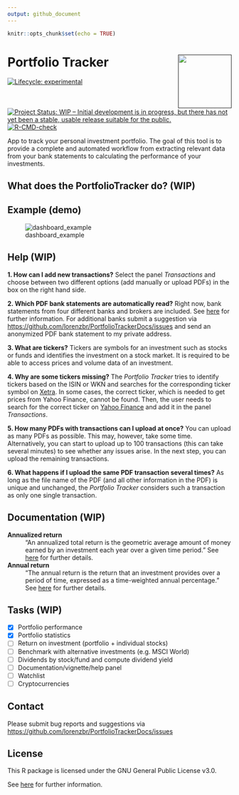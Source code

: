```yaml
---
output: github_document
---
```


```r
knitr::opts_chunk$set(echo = TRUE)
```


# Portfolio Tracker <a href=''><img src='inst/app/www/hex-PT.png' align="right" height="120" /></a>

<!-- badges: start -->
[![Lifecycle: experimental](https://img.shields.io/badge/lifecycle-experimental-orange.svg)](https://lifecycle.r-lib.org/articles/stages.html#experimental)
[![Project Status: WIP – Initial development is in progress, but there has not yet been a stable, usable release suitable for the public.](https://www.repostatus.org/badges/latest/wip.svg)](https://www.repostatus.org/#wip)
[![R-CMD-check](https://github.com/lorenzbr/PortfolioTrackerDocs/workflows/R-CMD-check/badge.svg)](https://github.com/lorenzbr/PortfolioTrackerDocs/actions)
<!-- badges: end -->

App to track your personal investment portfolio. The goal of this tool is to provide a complete and automated workflow from extracting relevant data from your bank statements to calculating the performance of your investments.


## What does the PortfolioTracker do? (WIP)




## Example (demo)

![dashboard_example](./inst/app/www/PortfolioTracker_dashboard_demo.png)





## Help (WIP)

**1. How can I add new transactions?** Select the panel *Transactions* and choose between two different options (add manually or upload PDFs) in the box on the right hand side.

**2. Which PDF bank statements are automatically read?** Right now, bank statements from four different banks and brokers are included. See [here](https://github.com/lorenzbr/BankStatementParser#readme) for further information. For additional banks submit a suggestion via <https://github.com/lorenzbr/PortfolioTrackerDocs/issues> and send an anonymized PDF bank statement to my private address.

**3. What are tickers?** Tickers are symbols for an investment such as stocks or funds and identifies the investment on a stock market. It is required to be able to access prices and volume data of an investment.

**4. Why are some tickers missing?** The *Portfolio Tracker* tries to identify tickers based on the ISIN or WKN and searches for the corresponding ticker symbol on [Xetra](https://www.xetra.com/xetra-de/instrumente/alle-handelbaren-instrumente/boersefrankfurt). In some cases, the correct ticker, which is needed to get prices from Yahoo Finance, cannot be found. Then, the user needs to search for the correct ticker on [Yahoo Finance](https://finance.yahoo.com) and add it in the panel *Transactions*.

**5. How many PDFs with transactions can I upload at once?** You can upload as many PDFs as possible. This may, however, take some time. Alternatively, you can start to upload up to 100 transactions (this can take several minutes) to see whether any issues arise. In the next step, you can upload the remaining transactions.

**6. What happens if I upload the same PDF transaction several times?** As long as the file name of the PDF (and all other information in the PDF) is unique and unchanged, the *Portfolio Tracker* considers such a transaction as only one single transaction.



## Documentation (WIP)

**Annualized return**
:   "An annualized total return is the geometric average amount of money earned by an investment each year over a given time period." See [here](https://www.investopedia.com/terms/a/annualized-total-return.asp) for further details.

**Annual return**
:   "The annual return is the return that an investment provides over a period of time, expressed as a time-weighted annual percentage." See [here](https://www.investopedia.com/terms/a/annual-return.asp) for further details.


## Tasks (WIP)

-   [x] Portfolio performance
-   [x] Portfolio statistics
-   [ ] Return on investment (portfolio + individual stocks)
-   [ ] Benchmark with alternative investments (e.g. MSCI World)
-   [ ] Dividends by stock/fund and compute dividend yield
-   [ ] Documentation/vignette/help panel
-   [ ] Watchlist
-   [ ] Cryptocurrencies


## Contact

Please submit bug reports and suggestions via <https://github.com/lorenzbr/PortfolioTrackerDocs/issues> 


## License

This R package is licensed under the GNU General Public License v3.0.

See [here](https://github.com/lorenzbr/PortfolioTrackerDocs/blob/master/LICENSE) for further information.
